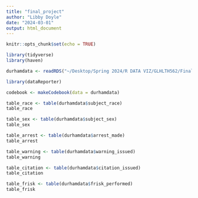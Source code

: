 ```yaml
---
title: "final_project"
author: "Libby Doyle"
date: "2024-03-01"
output: html_document
---
```


```r
knitr::opts_chunk$set(echo = TRUE)
```


```r

library(tidyverse)
library(haven)

durhamdata <- readRDS("~/Desktop/Spring 2024/R DATA VIZ/GLHLTH562/FinalProject/yg821jf8611_nc_durham_2020_04_01.rds")

library(dataReporter) 

codebook <- makeCodebook(data = durhamdata) 

```
```r
table_race <- table(durhamdata$subject_race)
table_race

table_sex <- table(durhamdata$subject_sex)
table_sex

table_arrest <- table(durhamdata$arrest_made)
table_arrest

table_warning <- table(durhamdata$warning_issued)
table_warning

table_citation <- table(durhamdata$citation_issued)
table_citation

table_frisk <- table(durhamdata$frisk_performed)
table_frisk
```
